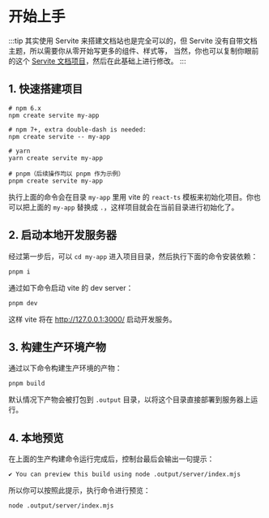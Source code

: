 # 开始上手

:::tip
其实使用 Servite 来搭建文档站也是完全可以的，但 Servite 没有自带文档主题，所以需要你从零开始写更多的组件、样式等，
当然，你也可以复制你眼前的这个 [Servite 文档项目](https://github.com/Codpoe/servite/tree/master/packages/docs)，然后在此基础上进行修改。
:::

## 1. 快速搭建项目

```shell
# npm 6.x
npm create servite my-app

# npm 7+, extra double-dash is needed:
npm create servite -- my-app

# yarn
yarn create servite my-app

# pnpm（后续操作均以 pnpm 作为示例）
pnpm create servite my-app
```

执行上面的命令会在目录 `my-app` 里用 vite 的 `react-ts` 模板来初始化项目。你也可以把上面的 `my-app` 替换成 `.`，这样项目就会在当前目录进行初始化了。

## 2. 启动本地开发服务器

经过第一步后，可以 `cd my-app` 进入项目目录，然后执行下面的命令安装依赖：

```shell
pnpm i
```

通过如下命令启动 vite 的 dev server：

```shell
pnpm dev
```

这样 vite 将在 http://127.0.0.1:3000/ 启动开发服务。

## 3. 构建生产环境产物

通过以下命令构建生产环境的产物：

```shell
pnpm build
```

默认情况下产物会被打包到 `.output` 目录，以将这个目录直接部署到服务器上运行。

## 4. 本地预览

在上面的生产构建命令运行完成后，控制台最后会输出一句提示：

```shell
✔ You can preview this build using node .output/server/index.mjs
```

所以你可以按照此提示，执行命令进行预览：

```shell
node .output/server/index.mjs
```
